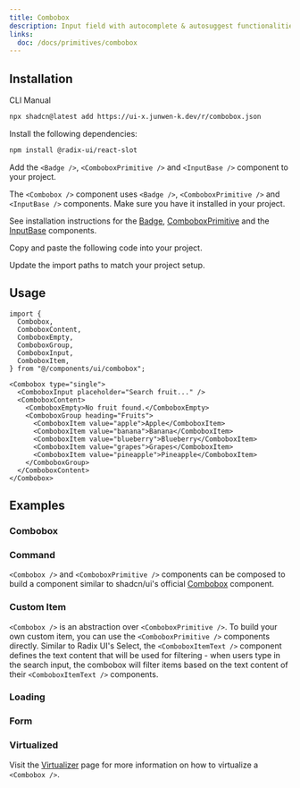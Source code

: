 ```yaml
---
title: Combobox
description: Input field with autocomplete & autosuggest functionalities.
links:
  doc: /docs/primitives/combobox
---
```


<ComponentPreview
  name="combobox-demo"
  className="[&_div[cmdk-root]]:max-w-xs"
/>

## Installation

<Tabs defaultValue="cli">

<TabsList>
  <TabsTrigger value="cli">CLI</TabsTrigger>
  <TabsTrigger value="manual">Manual</TabsTrigger>
</TabsList>
<TabsContent value="cli">

```bash
npx shadcn@latest add https://ui-x.junwen-k.dev/r/combobox.json
```

</TabsContent>

<TabsContent value="manual">

<Steps>

<Step>Install the following dependencies:</Step>

```bash
npm install @radix-ui/react-slot
```

<Step>

Add the `<Badge />`, `<ComboboxPrimitive />` and `<InputBase />` component to your project.

</Step>

The `<Combobox />` component uses `<Badge />`, `<ComboboxPrimitive />` and `<InputBase />` components. Make sure you have it installed in your project.

See installation instructions for the [Badge](/docs/components/badge#installation), [ComboboxPrimitive](/docs/components/combobox-primitive#installation) and the [InputBase](/docs/components/input-base#installation) components.

<Step>Copy and paste the following code into your project.</Step>

<ComponentSource name="combobox" />

<Step>Update the import paths to match your project setup.</Step>

</Steps>

</TabsContent>

</Tabs>

## Usage

```tsx
import {
  Combobox,
  ComboboxContent,
  ComboboxEmpty,
  ComboboxGroup,
  ComboboxInput,
  ComboboxItem,
} from "@/components/ui/combobox";
```

```tsx
<Combobox type="single">
  <ComboboxInput placeholder="Search fruit..." />
  <ComboboxContent>
    <ComboboxEmpty>No fruit found.</ComboboxEmpty>
    <ComboboxGroup heading="Fruits">
      <ComboboxItem value="apple">Apple</ComboboxItem>
      <ComboboxItem value="banana">Banana</ComboboxItem>
      <ComboboxItem value="blueberry">Blueberry</ComboboxItem>
      <ComboboxItem value="grapes">Grapes</ComboboxItem>
      <ComboboxItem value="pineapple">Pineapple</ComboboxItem>
    </ComboboxGroup>
  </ComboboxContent>
</Combobox>
```

## Examples

### Combobox

<ComponentPreview
  name="combobox-demo"
  className="[&_div[cmdk-root]]:max-w-xs"
/>

### Command

`<Combobox />` and `<ComboboxPrimitive />` components can be composed to build a component similar to shadcn/ui's official [Combobox](https://ui.shadcn.com/docs/components/combobox) component.

<ComponentPreview
  name="combobox-command"
  className="[&_div[cmdk-root]]:max-w-xs"
/>

### Custom Item

`<Combobox />` is an abstraction over `<ComboboxPrimitive />`. To build your own custom item, you can use the `<ComboboxPrimitive />` components directly. Similar to Radix UI's Select, the `<ComboboxItemText />` component defines the text content that will be used for filtering - when users type in the search input, the combobox will filter items based on the text content of their `<ComboboxItemText />` components.

<ComponentPreview
  name="combobox-custom-item"
  className="[&_div[cmdk-root]]:max-w-xs"
/>

### Loading

<ComponentPreview
  name="combobox-loading"
  className="[&_div[cmdk-root]]:max-w-xs"
/>

### Form

<ComponentPreview
  name="combobox-form"
  className="[&_div[cmdk-root]]:max-w-xs"
/>

### Virtualized

Visit the [Virtualizer](/docs/utilities/virtualizer#combobox) page for more information on how to virtualize a `<Combobox />`.

<ComponentPreview
  name="virtualizer-combobox"
  className="[&_div[cmdk-root]]:max-w-xs"
/>
